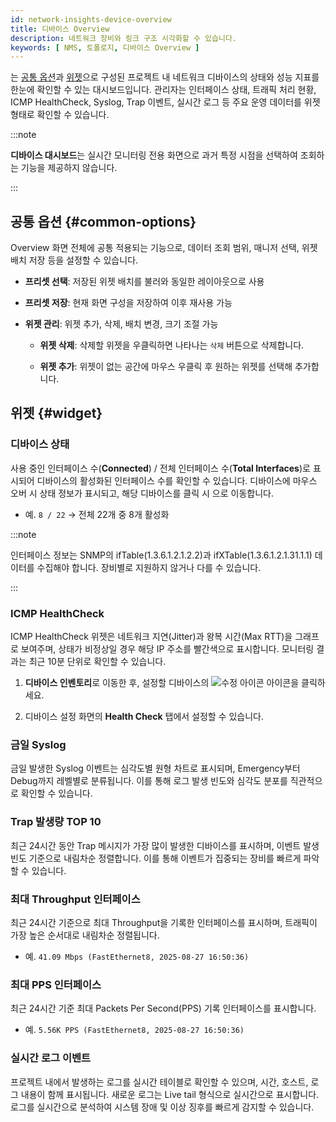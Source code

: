```yaml
---
id: network-insights-device-overview
title: 디바이스 Overview
description: 네트워크 장비와 링크 구조 시각화할 수 있습니다.
keywords: [ NMS, 토폴로지, 디바이스 Overview ]
---
```


<Cmdname sid="device_overview" className="uitext" />는 [공통 옵션](#common-options)과 [위젯](#widget)으로 구성된 프로젝트 내 네트워크 디바이스의 상태와 성능 지표를 한눈에 확인할 수 있는 대시보드입니다. 관리자는 인터페이스 상태, 트래픽 처리 현황, ICMP HealthCheck, Syslog, Trap 이벤트, 실시간 로그 등 주요 운영 데이터를 위젯 형태로 확인할 수 있습니다.

:::note

**디바이스 대시보드**는 실시간 모니터링 전용 화면으로 과거 특정 시점을 선택하여 조회하는 기능을 제공하지 않습니다.

:::

## 공통 옵션 {#common-options}

Overview 화면 전체에 공통 적용되는 기능으로, 데이터 조회 범위, 매니저 선택, 위젯 배치 저장 등을 설정할 수 있습니다.

* **프리셋 선택**: 저장된 위젯 배치를 불러와 동일한 레이아웃으로 사용

* **프리셋 저장**: 현재 화면 구성을 저장하여 이후 재사용 가능

* **위젯 관리**: 위젯 추가, 삭제, 배치 변경, 크기 조절 가능

    * **위젯 삭제**: 삭제할 위젯을 우클릭하면 나타나는 `삭제` 버튼으로 삭제합니다.

    * **위젯 추가**: 위젯이 없는 공간에 마우스 우클릭 후 원하는 위젯를 선택해 추가합니다. 

## 위젯 {#widget}

### 디바이스 상태

사용 중인 인터페이스 수(**Connected**) / 전체 인터페이스 수(**Total Interfaces**)로 표시되어 디바이스의 활성화된 인터페이스 수를 확인할 수 있습니다. 디바이스에 마우스 오버 시 상태 정보가 표시되고, 해당 디바이스를 클릭 시 <Cmdname sid="side_usageStatus" className="uitext" />으로 이동합니다. 

* 예. `8 / 22` → 전체 22개 중 8개 활성화

:::note

인터페이스 정보는 SNMP의 ifTable(1.3.6.1.2.1.2.2)과 ifXTable(1.3.6.1.2.1.31.1.1) 데이터를 수집해야 합니다. 장비별로 지원하지 않거나 다를 수 있습니다.

:::

### ICMP HealthCheck

ICMP HealthCheck 위젯은 네트워크 지연(Jitter)과 왕복 시간(Max RTT)을 그래프로 보여주며, 상태가 비정상일 경우 해당 IP 주소를 <span class='vslow'>빨간색</span>으로 표시합니다. 모니터링 결과는 최근 10분 단위로 확인할 수 있습니다.

1. **디바이스 인벤토리**로 이동한 후, 설정할 디바이스의 ![수정 아이콘](/img/ic-edit.svg) 아이콘을 클릭하세요.

1. 디바이스 설정 화면의 **Health Check** 탭에서 설정할 수 있습니다.

### 금일 Syslog

금일 발생한 Syslog 이벤트는 심각도별 원형 차트로 표시되며, Emergency부터 Debug까지 레벨별로 분류됩니다. 이를 통해 로그 발생 빈도와 심각도 분포를 직관적으로 확인할 수 있습니다.

### Trap 발생량 TOP 10

최근 24시간 동안 Trap 메시지가 가장 많이 발생한 디바이스를 표시하며, 이벤트 발생 빈도 기준으로 내림차순 정렬합니다. 이를 통해 이벤트가 집중되는 장비를 빠르게 파악할 수 있습니다.

### 최대 Throughput 인터페이스

최근 24시간 기준으로 최대 Throughput을 기록한 인터페이스를 표시하며, 트래픽이 가장 높은 순서대로 내림차순 정렬됩니다.

* 예. `41.09 Mbps (FastEthernet8, 2025-08-27 16:50:36)`

### 최대 PPS 인터페이스

최근 24시간 기준 최대 Packets Per Second(PPS) 기록 인터페이스를 표시합니다.

* 예. `5.56K PPS (FastEthernet8, 2025-08-27 16:50:36)`

### 실시간 로그 이벤트

프로젝트 내에서 발생하는 로그를 실시간 테이블로 확인할 수 있으며, 시간, 호스트, 로그 내용이 함께 표시됩니다. 새로운 로그는 Live tail 형식으로 실시간으로 표시합니다. 로그를 실시간으로 분석하여 시스템 장애 및 이상 징후를 빠르게 감지할 수 있습니다.